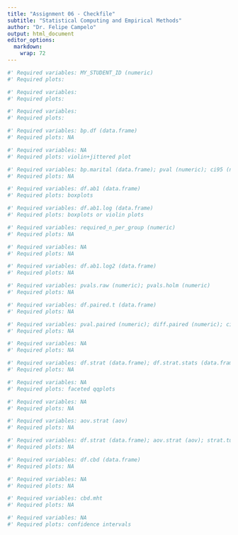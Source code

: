 ```yaml
---
title: "Assignment 06 - Checkfile"
subtitle: "Statistical Computing and Empirical Methods"
author: "Dr. Felipe Campelo"
output: html_document
editor_options: 
  markdown: 
    wrap: 72
---
```


```r
#' Required variables: MY_STUDENT_ID (numeric)
#' Required plots: 
```

```r
#' Required variables: 
#' Required plots: 
```

```r
#' Required variables: 
#' Required plots: 
```

```r
#' Required variables: bp.df (data.frame)
#' Required plots: NA
```

```r
#' Required variables: NA
#' Required plots: violin+jittered plot
```

```r
#' Required variables: bp.marital (data.frame); pval (numeric); ci95 (numeric)
#' Required plots: NA
```

```r
#' Required variables: df.ab1 (data.frame)
#' Required plots: boxplots
```

```r
#' Required variables: df.ab1.log (data.frame)
#' Required plots: boxplots or violin plots
```

```r
#' Required variables: required_n_per_group (numeric)
#' Required plots: NA
```

```r
#' Required variables: NA
#' Required plots: NA
```

```r
#' Required variables: df.ab1.log2 (data.frame)
#' Required plots: NA
```

```r
#' Required variables: pvals.raw (numeric); pvals.holm (numeric)
#' Required plots: NA
```

```r
#' Required variables: df.paired.t (data.frame)
#' Required plots: NA
```

```r
#' Required variables: pval.paired (numeric); diff.paired (numeric); ci.paired (numeric)
#' Required plots: NA
```

```r
#' Required variables: NA
#' Required plots: NA
```

```r
#' Required variables: df.strat (data.frame); df.strat.stats (data.frame)
#' Required plots: NA
```

```r
#' Required variables: NA
#' Required plots: faceted qqplots
```

```r
#' Required variables: NA
#' Required plots: NA
```

```r
#' Required variables: aov.strat (aov)
#' Required plots: NA
```

```r
#' Required variables: df.strat (data.frame); aov.strat (aov); strat.tukey (glht)
#' Required plots: NA
```

```r
#' Required variables: df.cbd (data.frame)
#' Required plots: NA
```

```r
#' Required variables: NA
#' Required plots: NA
```

```r
#' Required variables: cbd.mht
#' Required plots: NA
```

```r
#' Required variables: NA
#' Required plots: confidence intervals
```
